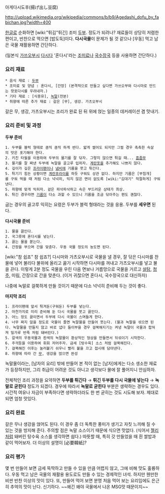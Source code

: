 아게다시도후(揚げ出し豆腐)

http://upload.wikimedia.org/wikipedia/commons/b/b9/Agedashi_dofu_by_fabichan.jpg?width=400

[[한글]]로 순화하면 [wiki:"튀김"튀긴] 조미 [[두부]]. 정도가 되려나?
재료들이 상당히 저렴한 편이고, 반찬으로 먹으면 [밥도둑]이다.
'''다시국물'''이 문제가 될 것 같으나 [우동] 먹고 남은 국물 재활용하면 간단하다.

(일본식 [[가쓰오부시]] [[다시다]] '혼다시'라는 [[조미료]]나 [[국수]]장국 등을 사용하면 간단하다.)

=== 요리 재료 ===
 * 음식 재료 : [[두부]]
 * 조미료 및 양념 : 혼다시, [간장] (본격적으로 만들고 싶다면 가쓰오부와 다시마로 만드는 핫포다시를 우려내자.)
 * 기타 재료 : [식용유], [[녹말]](전분)
 * 취향에 따른 추가 재료 : 갈은 [무], 생강. 가츠오부시

갈은 무, 생강, 가츠오부시는 조리가 완료 된 뒤 위에 얹는 일종의 데커레이션 겸 맛내기.
=== 요리 준비 및 과정 ===
'''두부 준비'''
 1. 두부를 블럭 형태로 큼직 큼직 하게 썬다. 얇게 썰어도 되지만 그럴 경우 촉촉한 속살의 맛은 포기해야 한다.
 2. 키친 타월을 이용하여 두부의 물기를 잘 닦자. 그렇지 않으면 튀길 때... [[흠좀무]]
 3. 물기를 잘 짜낸 두부에 녹말을 골고루 입히자. [[계란]]옷을 추가해도 나쁘지 않다.
 4. 깊이가 깊은 [[프라이팬]]이나 [[냄비]]에 기름을 붓고 튀긴다.
 5. 튀기기 힘든 상황이면 [[계란후라이]]를 하듯 구워도 상관 없다. 하지만 기름은 [부침개]를 구워 먹을 때 처럼 다소 넉넉히, 익지 않은 면이 없도록 [wiki:"김대기" 적절하게] 구워낸다.
 5. 취향에 맞게 익히자. 겉은 파삭파삭하고 속은 부드러운 상태가 최상.
 6. 튀긴 경우라면 [[기름]]이 다소 과할 수 있으니 기름을 조금 닦아주는 편도 괜찮다.
굽는 경우의 골고루 익히는 요령은 두부가 블럭 형태라는 것을 응용. 두부를 '''세우면''' 된다.


'''다시국물 준비'''
 1. 물을 끓인다.
 2. 국그릇에 혼다시를 넣는다.
 3. 끓는 물을 붇는다.
 4. 간장을 부으며 간을 맞춘다. 우동 국물 정도의 농도면 된다.

[wiki:"참 쉽죠" 참 쉽죠?]
다시마와 가츠오부시로 국물을 낼 경우, 잘 닦은 다시마를 찬물에 넣어 불리다 불위에 올리고 끓기 시작하면 다시마를 꺼내고 가츠오부시를 넣고 불을 끈다. 이렇게 2분 정도 국물을 우린 다음 면보나 거름망으로 국물을 거르고 [[설탕]], [[청주]], 미림, 간장으로 간을 맞춘다. (이거 귀찮으면 혼다시, 국수장국으로 대신하자)

나중에 녹말로 걸쭉하게 만들 것이기 때문에 다소 넉넉히 준비해 두는 것이 좋다.

'''마지막 조리'''
 1. 프라이팬에 앞서 튀겨둔(구워둔) 두부를 넣는다.
 2. 마찬가지로 미리 준비해 둔 다시 국물을 붓고 끓인다.
 3. 어느 정도 끓이면서 두부에 다시 국물이 스며들게 한다.
 4. 너무 짜지 않을 정도로 국물이 졸면 녹말물을 만들어 붓는다. (물과 녹말을 섞으면 된다. 녹말물을 만들지 않고 바로 냅다 들이부을 경우 걸쭉해지기는 켜녕 녹말이 국물과 합쳐져 밀가루 반죽 처럼 돼버린다.)
 5. 갈색의 우동국물과 흰색의 녹말물이 환상적인 형상을 만들면서 뒤섞이기 시작한다.
 6. 주걱등을 이용하여 휘휘 저어주자. 금세 [탕수육] 소스 처럼 걸쭉해진다.
 7. 걸쭉해진 이후는 눌러붙기 쉬우니 빨리 불을 끄고 접시에 담아낸다.
 8. 취향에 따라 간 [[무]], 생강을 얹으면 완성
녹말물이라는, [남자의 요리] 밖에 만들어 본 적이 없는 [남자]에게는 다소 생소한 재료가 등장하지만, 그리 취급이 어려운 것도 아니고 생각보다 물에 잘 풀어지니 안심하자.

전체적인 조리 과정을 요약하면 '''두부를 튀긴다''' → '''튀긴 두부를 다시 국물에 넣는다''' → '''녹말로 굳힌다''' 정도가 되겠다. 경우에 따라서 '''녹말로 굳힌다''' 부분은 생략하는 경우도 있다. 시간적 여유나 자금이 부족하다면 생략하더라도 한 번 굳히는 것도 시도해 보자. 제대로 되면 엄청 맛있다.


=== 요리 완료 ===
갈은 무나 생강을 얹어도 된다. 이 경우 좀 더 독특한 풍미가 생기고 자칫 느끼해 질 수 있는 것을 방지해 준다. 주의할 점은 녹말 소스이기 때문에 식으면 맛없다. (식어서 [[젤리]]처럼 돼버린 탕수육 소스를 생각하면 쉽다.) 따뜻할 때, 특히 갓 만들었을 때 흰 쌀밥과 같이 먹어보자. 더 이상의 설명이 [必要韓紙]?

=== 요리 평가 ===
몇 번 만들어 보면 금세 뚝딱하고 만들 수 있을 만큼 어렵지 않고, 그에 비해 맛도 훌륭하다. 우동 먹고 남은 국물의 재활용 용도로도 만들 수 있는 경제적인 녀석. 하지만 웬만한 비싼 반찬 이상의 맛이 있다. 또, 만들어 먹어 보면 분명 처음 먹어 보는 요리임에도 은근히 추억의 맛이 난다. 신기하다. ~~왜긴 왜야 국물에서 나온 MSG맛 때문이지~~
